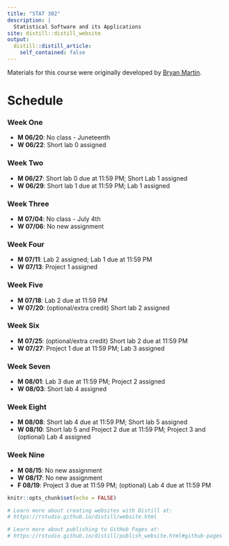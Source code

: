 ```yaml
---
title: "STAT 302"
description: |
  Statistical Software and its Applications
site: distill::distill_website
output:
  distill::distill_article:
    self_contained: false
---
```


Materials for this course were originally developed by [Bryan Martin](https://bryandmartin.github.io/STAT302/index.html).

# Schedule 

### Week One 

* **M 06/20**: No class - Juneteenth
* **W 06/22**: Short lab 0 assigned

### Week Two

* **M 06/27**: Short lab 0 due at 11:59 PM; Short Lab 1 assigned 
* **W 06/29**: Short lab 1 due at 11:59 PM; Lab 1 assigned

### Week Three

* **M 07/04**: No class - July 4th
* **W 07/06**: No new assignment

### Week Four

* **M 07/11**: Lab 2 assigned; Lab 1 due at 11:59 PM
* **W 07/13**: Project 1 assigned

### Week Five

* **M 07/18**: Lab 2 due at 11:59 PM
* **W 07/20**: (optional/extra credit) Short lab 2 assigned

### Week Six

* **M 07/25**: (optional/extra credit) Short lab 2 due at 11:59 PM
* **W 07/27**: Project 1 due at 11:59 PM; Lab 3 assigned

### Week Seven

* **M 08/01**: Lab 3 due at 11:59 PM; Project 2 assigned
* **W 08/03**: Short lab 4 assigned

### Week Eight

* **M 08/08**: Short lab 4 due at 11:59 PM; Short lab 5 assigned
* **W 08/10**: Short lab 5 and Project 2 due at 11:59 PM; Project 3 and (optional) Lab 4 assigned

### Week Nine

* **M 08/15**: No new assignment
* **W 08/17**: No new assignment
* **F 08/19**: Project 3 due at 11:59 PM; (optional) Lab 4 due at 11:59 PM


```r
knitr::opts_chunk$set(echo = FALSE)

# Learn more about creating websites with Distill at:
# https://rstudio.github.io/distill/website.html

# Learn more about publishing to GitHub Pages at:
# https://rstudio.github.io/distill/publish_website.html#github-pages

```

